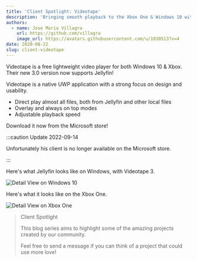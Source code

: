 ```yaml
---
title: 'Client Spotlight: Videotape'
description: 'Bringing smooth playback to the Xbox One & Windows 10 with Jellyfin'
authors:
  - name: Jose Maria Villagra
    url: https://github.com/villagra
    image_url: https://avatars.githubusercontent.com/u/1038513?v=4
date: 2020-08-22
slug: client-videotape
---
```


Videotape is a free lightweight video player for both Windows 10 & Xbox. Their new 3.0 version now supports Jellyfin!

<!--truncate-->

Videotape is a native UWP application with a strong focus on design and usability.

- Direct play almost all files, both from Jellyfin and other local files
- Overlay and always on top modes
- Adjustable playback speed

Download it now from the Microsoft store!

:::caution Update 2022-09-14

Unfortunately his client is no longer available on the Microsoft store.

:::

Here's what Jellyfin looks like on Windows, with Videotape 3.

![Detail View on Windows 10](./detailview.png)

Here's what it looks like on the Xbox One.

![Detail View on Xbox One](./detailxbox.png)

> Client Spotlight
>
> This blog series aims to highlight some of the amazing projects created by our community.
>
> Feel free to send a message if you can think of a project that could use more love!
